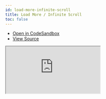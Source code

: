 ```yaml
---
id: load-more-infinite-scroll
title: Load More / Infinite Scroll
toc: false
---
```


- [Open in CodeSandbox](https://codesandbox.io/s/github/TanStack/svelte-query/tree/master/examples/load-more-infinite-scroll)
- [View Source](https://github.com/TanStack/svelte-query/tree/master/examples/load-more-infinite-scroll)

<iframe
  src="https://codesandbox.io/embed/github/TanStack/svelte-query/tree/svelte-query-docs/examples/load-more-infinite-scroll?autoresize=1&fontsize=14&theme=dark"
  title="TanStack/svelte-query: load-more-infinite-scroll"
  sandbox="allow-forms allow-modals allow-popups allow-presentation allow-same-origin allow-scripts"
  style={{
    width: '100%',
    height: '80vh',
    border: '0',
    borderRadius: 8,
    overflow: 'hidden',
    position: 'static',
    zIndex: 0,
  }}
></iframe>
